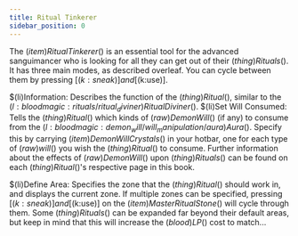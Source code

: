 ```yaml
---
title: Ritual Tinkerer
sidebar_position: 0
---
```



The $(item)Ritual Tinkerer$() is an essential tool for the advanced sanguimancer who is looking for all they can get out of their $(thing)Rituals$(). It has three main modes, as described overleaf. You can cycle between them by pressing [$(k:sneak)] and [$(k:use)].

$(li)Information: Describes the function of the $(thing)Ritual$(), similar to the $(l:bloodmagic:rituals/ritual_diviner)Ritual Diviner$(). $(li)Set Will Consumed: Tells the $(thing)Ritual$() which kinds of $(raw)Demon Will$() (if any) to consume from the $(l:bloodmagic:demon_will/will_manipulation/aura)Aura$(). Specify this by carrying $(item)Demon Will Crystals$() in your hotbar, one for each type of $(raw)will$() you wish the $(thing)Ritual$() to consume. Further information about the effects of $(raw)Demon Will$() upon $(thing)Rituals$() can be found on each $(thing)Ritual$()'s respective page in this book.

$(li)Define Area: Specifies the zone that the $(thing)Ritual$() should work in, and displays the current zone. If multiple zones can be specified, pressing [$(k:sneak)] and [$(k:use)] on the $(item)Master Ritual Stone$() will cycle through them. Some $(thing)Rituals$() can be expanded far beyond their default areas, but keep in mind that this will increase the $(blood)LP$() cost to match...

